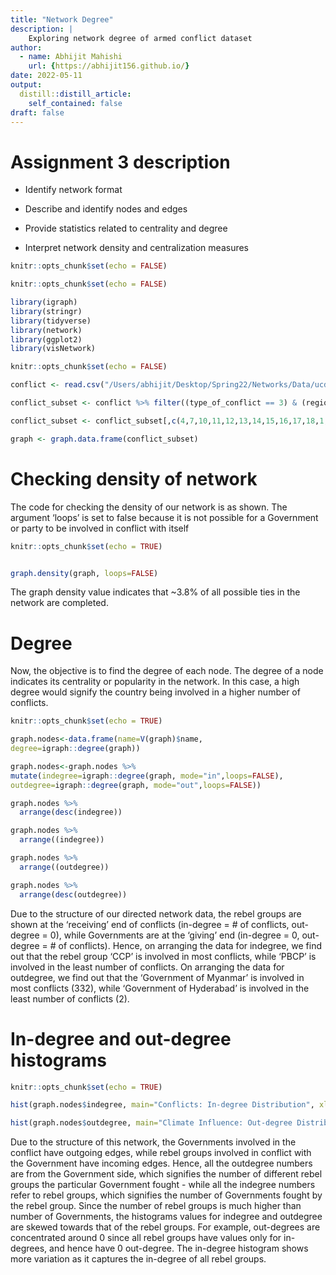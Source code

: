```yaml
---
title: "Network Degree"
description: |
    Exploring network degree of armed conflict dataset
author:
  - name: Abhijit Mahishi
    url: {https://abhijit156.github.io/}
date: 2022-05-11
output:
  distill::distill_article:
    self_contained: false
draft: false
---
```


# Assignment 3 description

-   Identify network format

-   Describe and identify nodes and edges

-   Provide statistics related to centrality and degree

-   Interpret network density and centralization measures
```r
knitr::opts_chunk$set(echo = FALSE)
```

```r
knitr::opts_chunk$set(echo = FALSE)

library(igraph)
library(stringr)
library(tidyverse)
library(network)
library(ggplot2)
library(visNetwork)

```

```r
knitr::opts_chunk$set(echo = FALSE)

conflict <- read.csv("/Users/abhijit/Desktop/Spring22/Networks/Data/ucdp-dyadic-211.csv", header=TRUE)

conflict_subset <- conflict %>% filter((type_of_conflict == 3) & (region == 3))

conflict_subset <- conflict_subset[,c(4,7,10,11,12,13,14,15,16,17,18,1,2,3)]

graph <- graph.data.frame(conflict_subset)
```

# Checking density of network

The code for checking the density of our network is as shown. The argument 'loops' is set to false because it is not possible for a Government or party to be involved in conflict with itself

```r
knitr::opts_chunk$set(echo = TRUE)


graph.density(graph, loops=FALSE)

```

The graph density value indicates that \~3.8% of all possible ties in the network are completed.

# Degree

Now, the objective is to find the degree of each node. The degree of a node indicates its centrality or popularity in the network. In this case, a high degree would signify the country being involved in a higher number of conflicts.

```r
knitr::opts_chunk$set(echo = TRUE)

graph.nodes<-data.frame(name=V(graph)$name,
degree=igraph::degree(graph))

graph.nodes<-graph.nodes %>%
mutate(indegree=igraph::degree(graph, mode="in",loops=FALSE),
outdegree=igraph::degree(graph, mode="out",loops=FALSE))

graph.nodes %>% 
  arrange(desc(indegree)) 

graph.nodes %>% 
  arrange((indegree)) 

graph.nodes %>% 
  arrange((outdegree)) 

graph.nodes %>% 
  arrange(desc(outdegree)) 

```
Due to the structure of our directed network data, the rebel groups are shown at the 'receiving' end of conflicts (in-degree = # of conflicts, out-degree = 0), while Governments are at the 'giving' end (in-degree = 0, out-degree = # of conflicts).
Hence, on arranging the data for indegree, we find out that the rebel group 'CCP' is involved in most conflicts, while 'PBCP' is involved in the least number of conflicts.
On arranging the data for outdegree, we find out that the 'Government of Myanmar' is involved in most conflicts (332), while 'Government of Hyderabad' is involved in the least number of conflicts (2). 

# In-degree and out-degree histograms

```r
knitr::opts_chunk$set(echo = TRUE)

hist(graph.nodes$indegree, main="Conflicts: In-degree Distribution", xlab="Number of conflict episodes")

```

```r
hist(graph.nodes$outdegree, main="Climate Influence: Out-degree Distribution ", xlab="Number of conflict episodes")
```

Due to the structure of this network, the Governments involved in the conflict have outgoing edges, while rebel groups involved in conflict with the Government have incoming edges. Hence, all the outdegree numbers are from the Government side, which signifies the number of different rebel groups the particular Government fought - while all the indegree numbers refer to rebel groups, which signifies the number of Governments fought by the rebel group. Since the number of rebel groups is much higher than number of Governments, the histograms values for indegree and outdegree are skewed towards that of the rebel groups. For example, out-degrees are concentrated around 0 since all rebel groups have values only for in-degrees, and hence have 0 out-degree. The in-degree histogram shows more variation as it captures the in-degree of all rebel groups.
